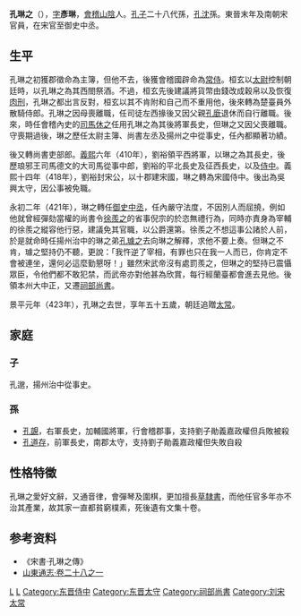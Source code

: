 '''孔琳之'''（{{bd|369年||423年|catIdx=K}}），[[表字|字]]'''彥琳'''，[[會稽|會稽]][[山陰|山陰]]人。[[孔子|孔子]]二十八代孫，[[孔沈|孔沈]]孫。東晉末年及南朝宋官員，在宋官至御史中丞。

== 生平 ==
孔琳之初獲郡徵命為主簿，但他不去，後獲會稽國辟命為[[常侍|常侍]]。桓玄以[[太尉|太尉]]控制朝廷時，以孔琳之為其西閤祭酒。不過，桓玄先後建議將貨幣由錢改成穀帛以及恢復[[肉刑|肉刑]]，孔琳之都出言反對，桓玄以其不肯附和自己而不重用他，後來轉為楚臺員外散騎侍郎。孔琳之因母喪離職，任司徒左西掾後又因父親[[孔廞|孔廞]]退休而自行離職。後來，時任會稽內史的[[司馬休之|司馬休之]]任用孔琳之為其後將軍長史，但琳之又因父喪離職。守喪期過後，琳之歷任太尉主簿、尚書左丞及揚州之中從事史，任內都顯著功績。

後又轉尚書吏部郎。[[義熙_(東晉)|義熙]]六年（410年），劉裕領平西將軍，以琳之為其長史，後歷琅邪王司馬德文的大司馬從事中郎，劉裕的平北長史及征西長史，以及[[侍中|侍中]]。義熙十四年（418年），劉裕封宋公，以十郡建宋國，琳之轉為宋國侍中。後出為吳興太守，因公事被免職。

永初二年（421年），琳之轉任[[御史中丞|御史中丞]]，任內嚴守法度，不因別人而屈撓，例如他就曾經彈劾當權的尚書令[[徐羨之|徐羨之]]的省事倪宗的於恣無禮行為，同時亦責身為宰輔的徐羨之縱容他行惡，建議免其官職，以公爵還第。徐羨之不想這事公諸於人前，於是就命時任揚州治中的琳之弟[[孔璩之|孔璩之]]去向琳之解釋，求他不要上奏。但琳之不肯，璩之堅持仍不聽，更說：「我忤逆了宰相，有罪也只在我一人而已，你肯定不會被連坐，還何必這麼勤懇呀！」雖然宋武帝沒有處罰羨之，但琳之的堅持已震懾眾臣，令他們都不敢犯禁，而武帝亦對他甚為欣賞，每行經蘭臺都會進去見他。後領本州大中正，又遷[[祠部尚書|祠部尚書]]。

景平元年（423年），孔琳之去世，享年五十五歲，朝廷追贈[[太常|太常]]。

== 家庭 ==
=== 子 ===
孔邈，揚州治中從事史。
=== 孫 ===
*[[孔覬|孔覬]]，右軍長史，加輔國將軍，行會稽郡事，支持劉子勛義嘉政權但兵敗被殺
*[[孔道存|孔道存]]，前軍長史，南郡太守，支持劉子勛義嘉政權但失敗自殺

== 性格特徵 ==
孔琳之愛好文辭，又通音律，會彈琴及圍棋，更加擅長[[草隸書|草隸書]]，而他任官多年亦不治其產業，故其家一直都貧窮樸素，死後遺有文集十卷。

==参考资料==
*《宋書·孔琳之傳》
* [http://archive.org/stream/06044306.cn#page/n116/mode/2up [[山東通志|山東通志]]‧卷二十八之一]

{{DEFAULTSORT:Kong孔琳之}}

[[Category:孔子二十八代孙|L]]
[[Category:會稽孔氏|L]]
[[Category:东晋侍中|Category:东晋侍中]]
[[Category:东晋太守|Category:东晋太守]]
[[Category:祠部尚書|Category:祠部尚書]]
[[Category:刘宋太常|Category:刘宋太常]]